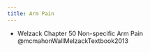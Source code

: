 ```yaml
---
title: Arm Pain
---
```



:::{.callout-note}

- Welzack Chapter 50 Non-specific Arm Pain @mcmahonWallMelzackTextbook2013 
:::


